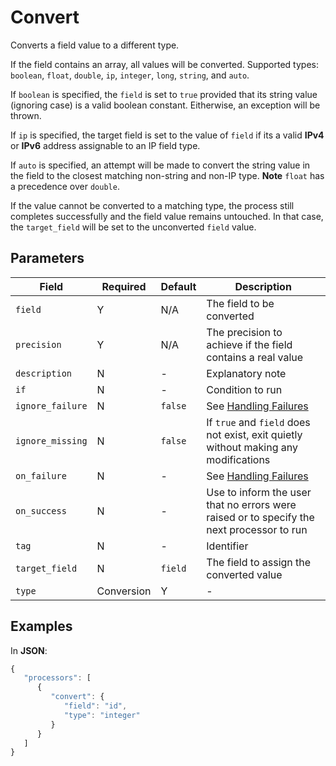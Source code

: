 
# Convert

<Synopsis>
Converts a field value to a different type.
</Synopsis>

If the field contains an array, all values will be converted. Supported types: `boolean`, `float`, `double`, `ip`, `integer`, `long`, `string`, and `auto`.

If `boolean` is specified, the `field` is set to `true` provided that its string value (ignoring case) is a valid boolean constant. Eitherwise, an exception will be thrown.

If `ip` is specified, the target field is set to the value of `field` if its a valid **IPv4** or **IPv6** address assignable to an IP field type.

If `auto` is specified, an attempt will be made to convert the string value in the field to the closest matching non-string and non-IP type. **Note** `float` has a precedence over `double`.

If the value cannot be converted to a matching type, the process still completes successfully and the field value remains untouched. In that case, the `target_field` will be set to the unconverted `field` value.

## Parameters

|Field|Required|Default|Description|
|---|---|---|---|
|`field`|Y|N/A|The field to be converted|
|`precision`|Y|N/A|The precision to achieve if the field contains a real value|
|`description`|N|-|Explanatory note|
|`if`|N|-|Condition to run|
|`ignore_failure`|N|`false`|See [Handling Failures](../handling-failures.mdx)|
|`ignore_missing`|N|`false`|If `true` and `field` does not exist, exit quietly without making any modifications|
|`on_failure`|N|-|See [Handling Failures](../handling-failures.mdx)|
|`on_success`|N|-|Use to inform the user that no errors were raised or to specify the next processor to run|
|`tag`|N|-|Identifier|
|`target_field`|N|`field`|The field to assign the converted value|
|`type`|Conversion|Y|-|The type to convert the `field` value to|

## Examples

In **JSON**:

```js
{
   "processors": [
      {
         "convert": {
            "field": "id",
            "type": "integer"
         }
      }
   ]
}
```
